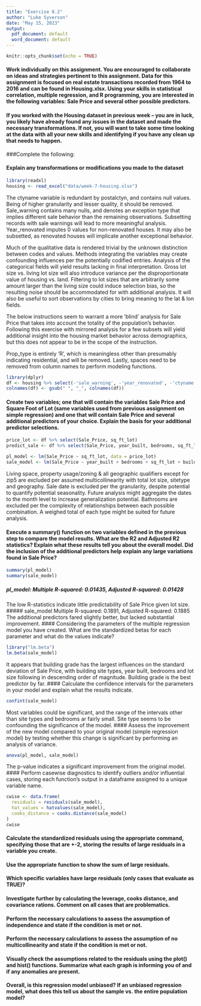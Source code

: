 ```yaml
---
title: "Exercise 8.2"
author: "Luke Syverson"
date: "May 15, 2023"
output:
  pdf_document: default
  word_document: default
---
```


```r
knitr::opts_chunk$set(echo = TRUE)
```
#### Work individually on this assignment. You are encouraged to collaborate on ideas and strategies pertinent to this assignment. Data for this assignment is focused on real estate transactions recorded from 1964 to 2016 and can be found in Housing.xlsx. Using your skills in statistical correlation, multiple regression, and R programming, you are interested in the following variables: Sale Price and several other possible predictors.

#### If you worked with the Housing dataset in previous week – you are in luck, you likely have already found any issues in the dataset and made the necessary transformations. If not, you will want to take some time looking at the data with all your new skills and identifying if you have any clean up that needs to happen.

###Complete the following:

#### Explain any transformations or modifications you made to the dataset
```r
library(readxl)
housing <- read_excel("data/week-7-housing.xlsx")
```
The ctyname variable is redundant by postalctyn, and contains null values. Being of higher granularity and lesser quality, it should be removed.
Sale_warning contains many nulls, and denotes an exception type that implies different sale behavior than the remaining observations. Subsetting records with sale warnings will lead to more meaningful analysis.
Year_renovated imputes 0 values for non-renovated houses. It may also be subsetted, as renovated houses will implicate another exceptional behavior.

Much of the qualitative data is rendered trivial by the unknown distinction between codes and values. Methods integrating the variables may create confounding influences per the potentially codified entries. Analysis of the categorical fields will yield results lacking in final interpretation.
Gross lot size vs. living lot size will also introduce variance per the disproportionate value of housing vs. land. Filtering to lot sizes that are arbitrarily some amount larger than the living size could induce selection bias, so the resulting noise should be accommodated for with additional analysis.
It will also be useful to sort observations by cities to bring meaning to the lat & lon fields.

The below instructions seem to warrant a more 'blind' analysis for Sale Price that takes into account the totality of the population's behavior. Following this exercise with mirrored analysis for a few subsets will yield additional insight into the housing market behavior across demographics, but this does not appear to be in the scope of the instruction.

Prop_type is entirely 'R', which is meaningless other than presumably indicating residential, and will be removed.
Lastly, spaces need to be removed from column names to perform modeling functions.

```r
library(dplyr)
df <- housing %>% select(-'sale_warning', -'year_renovated', -'ctyname', -'prop_type')
colnames(df) <- gsub(" ", "_", colnames(df))
```

#### Create two variables; one that will contain the variables Sale Price and Square Foot of Lot (same variables used from previous assignment on simple regression) and one that will contain Sale Price and several additional predictors of your choice. Explain the basis for your additional predictor selections.
```r
price_lot <- df %>% select(Sale_Price, sq_ft_lot)
predict_sale <- df %>% select(Sale_Price, year_built, bedrooms, sq_ft_lot, sitetype, building_grade)

pl_model <- lm(Sale_Price ~ sq_ft_lot, data = price_lot)
sale_model <- lm(Sale_Price ~ year_built + bedrooms + sq_ft_lot + building_grade + sitetype, data = predict_sale)
```
Living space, property usage/zoning & all geographic qualifiers except for zip5 are excluded per assumed multicollinearity with total lot size, sitetype and geography.
Sale date is excluded per the granularity, despite potential to quantify potential seasonality. Future analysis might aggregate the dates to the month level to increase generalization potential.
Bathrooms are excluded per the complexity of relationships between each possible combination. A weighed total of each type might be suited for future analysis.

#### Execute a summary() function on two variables defined in the previous step to compare the model results. What are the R2 and Adjusted R2 statistics? Explain what these results tell you about the overall model. Did the inclusion of the additional predictors help explain any large variations found in Sale Price?
```r
summary(pl_model)
summary(sale_model)
```
##### pl_model: Multiple R-squared:  0.01435,	Adjusted R-squared:  0.01428
The low R-statistics indicate little predictability of Sale Price given lot size.
##### sale_model Multiple R-squared:  0.1891,	Adjusted R-squared:  0.1885
The additional predictors fared slightly better, but lacked substantial improvement.
#### Considering the parameters of the multiple regression model you have created. What are the standardized betas for each parameter and what do the values indicate?
```r
library("lm.beta")
lm.beta(sale_model)
```
It appears that building grade has the largest influences on the standard deviation of Sale Price, with building site types, year built, bedrooms and lot size following in descending order of magnitude. Building grade is the best predictor by far.
#### Calculate the confidence intervals for the parameters in your model and explain what the results indicate.
```r
confint(sale_model)
```
Most variables could be significant, and the range of the intervals other than site types and bedrooms ar fairly small. Site type seems to be confounding the significance of the model.
#### Assess the improvement of the new model compared to your original model (simple regression model) by testing whether this change is significant by performing an analysis of variance.
```r
anova(pl_model, sale_model)
```
The p-value indicates a significant improvement from the original model.
#### Perform casewise diagnostics to identify outliers and/or influential cases, storing each function's output in a dataframe assigned to a unique variable name.
```r
cwise <- data.frame(
  residuals = residuals(sale_model),
  hat_values = hatvalues(sale_model),
  cooks_distance = cooks.distance(sale_model)
)
cwise
```
#### Calculate the standardized residuals using the appropriate command, specifying those that are +-2, storing the results of large residuals in a variable you create.
#### Use the appropriate function to show the sum of large residuals.
#### Which specific variables have large residuals (only cases that evaluate as TRUE)?
#### Investigate further by calculating the leverage, cooks distance, and covariance rations. Comment on all cases that are problematics.
#### Perform the necessary calculations to assess the assumption of independence and state if the condition is met or not.
#### Perform the necessary calculations to assess the assumption of no multicollinearity and state if the condition is met or not.
#### Visually check the assumptions related to the residuals using the plot() and hist() functions. Summarize what each graph is informing you of and if any anomalies are present.
#### Overall, is this regression model unbiased? If an unbiased regression model, what does this tell us about the sample vs. the entire population model?